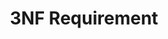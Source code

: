 ---
id: "db_mq_003"
questionType: "MULTIPLE_CHOICE"
title: "3NF Requirement"
description: "A table is in Third Normal Form (3NF) if it is in 2NF and which of the following is true?"
difficulty: "HARD"
category: "Database"
options:
  - "It has no transitive dependencies"
  - "It has no repeating groups"
  - "It has no composite keys"
  - "It has no primary key"
correctAnswer: 0
---